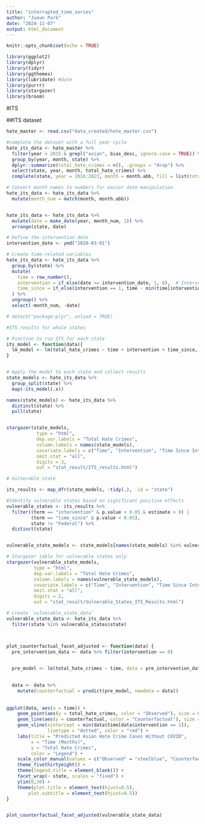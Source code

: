 ```yaml
---
title: "interrupted_time_series"
author: "Jueun Park"
date: "2024-11-07"
output: html_document
---
```


```r
knitr::opts_chunk$set(echo = TRUE)
```

```r
library(ggplot2)
library(dplyr)
library(tidyr)
library(ggthemes)
library(lubridate) #date
library(purrr)
library(stargazer)
library(broom)
```


#ITS

##ITS dataset
```r
hate_master <- read.csv("data_created/hate_master.csv")

#complete the dataset with a full year cycle
hate_its_data <- hate_master %>%
  filter(year > 2015 & grepl("asian", bias_desc, ignore.case = TRUE)) %>%
  group_by(year, month, state) %>%
  dplyr::summarize(total_hate_crimes = n(), .groups = "drop") %>%
  select(state, year, month, total_hate_crimes) %>%
  complete(state, year = 2016:2023, month = month.abb, fill = list(total_hate_crimes = 0))

# Convert month names to numbers for easier date manipulation
hate_its_data <- hate_its_data %>%
  mutate(month_num = match(month, month.abb))


hate_its_data <- hate_its_data %>%
  mutate(date = make_date(year, month_num, 1)) %>%
  arrange(state, date)

# Define the intervention date
intervention_date <- ymd("2020-03-01")

# Create time-related variables
hate_its_data <- hate_its_data %>%
  group_by(state) %>%
  mutate(
    time = row_number(),
    intervention = if_else(date >= intervention_date, 1, 0),  # Intervention indicator
    time_since = if_else(intervention == 1, time - min(time[intervention == 1]) + 1, 0)  # Time since intervention
  ) %>%
  ungroup() %>%
  select(-month_num, -date)

# detach("package:plyr", unload = TRUE)
```






```r
#ITS results for whole states

# Function to run ITS for each state
its_model <- function(data){
  lm_model <- lm(total_hate_crimes ~ time + intervention + time_since, data = data)
}


# Apply the model to each state and collect results
state_models <- hate_its_data %>%
  group_split(state) %>%
  map(~its_model(.x))

names(state_models) <- hate_its_data %>%
  distinct(state) %>%
  pull(state)


stargazer(state_models, 
           type = "html", 
           dep.var.labels = "Total Hate Crimes",
           column.labels = names(state_models), 
           covariate.labels = c("Time", "Intervention", "Time Since Intervention"),
           omit.stat = "all", 
           digits = 3,
           out = "stat_result/ITS_results.html")
```

```r
# Vulnerable state

its_results <- map_dfr(state_models, ~tidy(.), .id = "state")

#Identify vulnerable states based on significant positive effects
vulnerable_states <- its_results %>%
  filter((term == "intervention" & p.value < 0.05 & estimate > 0) |
         (term == "time_since" & p.value < 0.05),
         state != "Federal") %>%
  distinct(state)


vulnerable_state_models <- state_models[names(state_models) %in% vulnerable_states$state]

# Stargazer table for vulnerable states only
stargazer(vulnerable_state_models, 
          type = "html", 
          dep.var.labels = "Total Hate Crimes",
          column.labels = names(vulnerable_state_models),  
          covariate.labels = c("Time", "Intervention", "Time Since Intervention"),
          omit.stat = "all", 
          digits = 2,
          out = "stat_result/Vulnerable_States_ITS_Results.html") 
```


```r
# create `vulnerable_state_data`
vulnerable_state_data <- hate_its_data %>%
  filter(state %in% vulnerable_states$state)



plot_counterfactual_facet_adjusted <- function(data) {
  pre_intervention_data <- data %>% filter(intervention == 0)
  

  pre_model <- lm(total_hate_crimes ~ time, data = pre_intervention_data)
  

  data <- data %>%
    mutate(counterfactual = predict(pre_model, newdata = data))
  
  
ggplot(data, aes(x = time)) +
    geom_point(aes(y = total_hate_crimes, color = "Observed"), size = 0.5, alpha = 0.6) +
    geom_line(aes(y = counterfactual, color = "Counterfactual"), size = 0.7) +
    geom_vline(xintercept = min(data$time[data$intervention == 1]), 
               linetype = "dotted", color = "red") +
    labs(title = "Predicted Asian Hate Crime Cases Without COVID",
         x = "Time (Months)", 
         y = "Total Hate Crimes",
         color = "Legend") +
    scale_color_manual(values = c("Observed" = "steelblue", "Counterfactual" = "red")) +
    theme_fivethirtyeight() +
    theme(legend.title = element_blank()) +
    facet_wrap(~ state, scales = "fixed") +
    ylim(0,30) +
    theme(plot.title = element_text(hjust=0.5),
        plot.subtitle = element_text(hjust=0.5))
}


plot_counterfactual_facet_adjusted(vulnerable_state_data)
```
